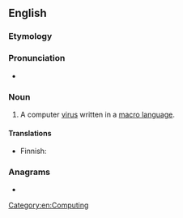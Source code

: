 ==English==

===Etymology===
{{compound|en|macro|virus}}

===Pronunciation===
* {{audio|en-uk-macrovirus.ogg|Audio (UK)|lang=en}}

===Noun===
{{en-noun|es}}

# A computer [[virus]] written in a [[macro language]].

====Translations====
{{trans-top|computer virus}}
* Finnish: {{t+|fi|makrovirus}}
{{trans-mid}}
{{trans-bottom}}

===Anagrams===
* {{anagrams|en|a=acimorrsuv|carmovirus}}

[[Category:en:Computing]]